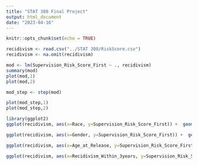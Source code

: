 ```yaml
---
title: "STAT 308 Final Project"
output: html_document
date: "2023-04-16"
---
```


```r
knitr::opts_chunk$set(echo = TRUE)
```

```r
recidivism <- read.csv("../STAT 308/RiskScore.csv")
recidivism <- na.omit(recidivism)
```

```r
mod <- lm(Supervision_Risk_Score_First ~ ., recidivism)
summary(mod)
plot(mod,1)
plot(mod,2)
```
```r
mod_step <- step(mod)
```

```r
plot(mod_step,1)
plot(mod_step,2)
```

```r
library(ggplot2)
ggplot(recidivism, aes(x=Race, y=Supervision_Risk_Score_First)) +  geom_boxplot(fill='yellow')

ggplot(recidivism, aes(x=Gender, y=Supervision_Risk_Score_First)) +  geom_boxplot(fill='red')

ggplot(recidivism, aes(x=Age_at_Release, y=Supervision_Risk_Score_First)) + geom_boxplot(fill='green')

ggplot(recidivism, aes(x=Recidivism_Within_3years, y=Supervision_Risk_Score_First)) +geom_boxplot(fill='yellow')
```

